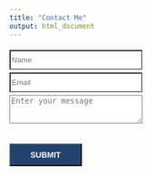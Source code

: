 ```yaml
---
title: "Contact Me"
output: html_document
---
```


<head>
  <script src="https://www.google.com/recaptcha/api.js"></script>
</head>

<form action="https://getform.io/f/7c88faa2-12d0-4252-87ad-38ed27753fbc" 
      method="POST"
      accept-charset="UTF-8">

  <input style="margin-top: 5px; background-color: #fff; height:35px; width:235px;" type="text" name="Name" placeholder="Name" required="required">
  <br>
  <input style="margin-top: 5px;background-color: #fff; height:35px; width:235px;" type="email" name="Email" placeholder="Email" required="required">
  <br>
  <textarea style="margin-top: 5px;background-color: #fff; height:50px; width:235px;" type="text" name="message" placeholder="Enter your message" required="required"></textarea>
  <br>
  <div class="g-recaptcha" data-sitekey="6LdOvcAbAAAAAGm7YF50a3jH0p1fklhno5SJut40"></div>
  <br>
  <button style="font-size:14px; background-color:#21436e; color:#fff; font-weight:bold; padding:10px 35px; margin: 5px 0 0 0;" type="submit">SUBMIT</button>

  

</form>
